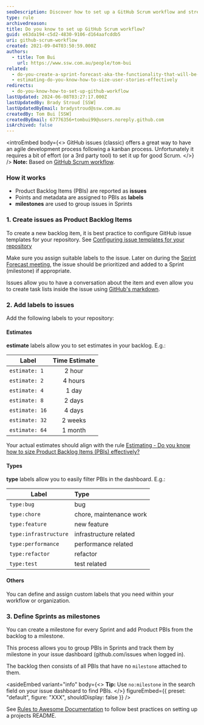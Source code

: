 ```yaml
---
seoDescription: Discover how to set up a GitHub Scrum workflow and streamline your agile development process with ease.
type: rule
archivedreason:
title: Do you know to set up GitHub Scrum workflow?
guid: e63da194-c5d2-4830-9106-d164aafcddb5
uri: github-scrum-workflow
created: 2021-09-04T03:50:59.000Z
authors:
  - title: Tom Bui
    url: https://www.ssw.com.au/people/tom-bui
related:
  - do-you-create-a-sprint-forecast-aka-the-functionality-that-will-be-developed-during-the-sprint
  - estimating-do-you-know-how-to-size-user-stories-effectively
redirects:
  - do-you-know-how-to-set-up-github-workflow
lastUpdated: 2024-06-08T03:27:17.000Z
lastUpdatedBy: Brady Stroud [SSW]
lastUpdatedByEmail: bradystroud@ssw.com.au
createdBy: Tom Bui [SSW]
createdByEmail: 67776356+tombui99@users.noreply.github.com
isArchived: false
---
```


<introEmbed
  body={<>
GitHub issues (classic) offers a great way to have an agile development process following a kanban process. Unfortunately it requires a bit of effort (or a 3rd party tool) to set it up for good Scrum.
  </>}
/>
**Note:** Based on [GitHub Scrum workflow](https://github.com/jvandemo/github-scrum-workflow).

### How it works

- Product Backlog Items (PBIs) are reported as **issues**
- Points and metadata are assigned to PBIs as **labels**
- **milestones** are used to group issues in Sprints

### 1. Create issues as Product Backlog Items

To create a new backlog item, it is best practice to configure GitHub issue templates for your repository. See [Configuring issue templates for your repository](https://docs.github.com/en/communities/using-templates-to-encourage-useful-issues-and-pull-requests/configuring-issue-templates-for-your-repository)

Make sure you assign suitable labels to the issue. Later on during the [Sprint Forecast meeting](/sprint-forecast), the issue should be prioritized and added to a Sprint (milestone) if appropriate.

Issues allow you to have a conversation about the item and even allow you to create task lists inside the issue using [GitHub's markdown](https://guides.github.com/features/mastering-markdown/).

### 2. Add labels to issues

Add the following labels to your repository:

#### Estimates

**estimate** labels allow you to set estimates in your backlog. E.g.:

| Label          | Time Estimate |
| -------------- | :-----------: |
| `estimate: 1`  |    2 hour     |
| `estimate: 2`  |    4 hours    |
| `estimate: 4`  |     1 day     |
| `estimate: 8`  |    2 days     |
| `estimate: 16` |    4 days     |
| `estimate: 32` |    2 weeks    |
| `estimate: 64` |    1 month    |

Your actual estimates should align with the rule [Estimating - Do you know how to size Product Backlog Items (PBIs) effectively?](/estimating-do-you-know-how-to-size-user-stories-effectively)

#### Types

**type** labels allow you to easily filter PBIs in the dashboard. E.g.:

| Label                 | Type                    |
| --------------------- | :---------------------- |
| `type:bug`            | bug                     |
| `type:chore`          | chore, maintenance work |
| `type:feature`        | new feature             |
| `type:infrastructure` | infrastructure related  |
| `type:performance`    | performance related     |
| `type:refactor`       | refactor                |
| `type:test`           | test related            |

#### Others

You can define and assign custom labels that you need within your workflow or organization.

### 3. Define Sprints as milestones

You can create a milestone for every Sprint and add Product PBIs from the backlog to a milestone.

This process allows you to group PBIs in Sprints and track them by milestone in your issue dashboard (github.com/issues when logged in).

The backlog then consists of all PBIs that have no `milestone` attached to them.


<asideEmbed
  variant="info"
  body={<>
    **Tip:** Use `no:milestone` in the search field on your issue dashboard to find PBIs.
  </>}
  figureEmbed={{
    preset: "default",
    figure: "XXX",
    shouldDisplay: false
  }}
/>


See [Rules to Awesome Documentation](/awesome-documentation) to follow best practices on setting up a projects README.
